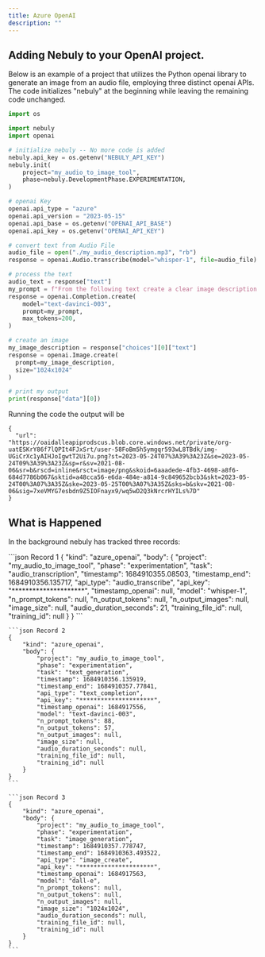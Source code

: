 ```yaml
---
title: Azure OpenAI
description: ""
---
```


## Adding Nebuly to your OpenAI project.
Below is an example of a project that utilizes the Python openai library to generate an image from an audio file, employing three distinct openai APIs. The code initializes "nebuly" at the beginning while leaving the remaining code unchanged.

```python
import os

import nebuly
import openai

# initialize nebuly -- No more code is added
nebuly.api_key = os.getenv("NEBULY_API_KEY")
nebuly.init(
    project="my_audio_to_image_tool",
    phase=nebuly.DevelopmentPhase.EXPERIMENTATION,
)

# openai Key
openai.api_type = "azure"
openai.api_version = "2023-05-15" 
openai.api_base = os.getenv("OPENAI_API_BASE")
openai.api_key = os.getenv("OPENAI_API_KEY")

# convert text from Audio File
audio_file = open("./my_audio_description.mp3", "rb")
response = openai.Audio.transcribe(model="whisper-1", file=audio_file)

# process the text
audio_text = response["text"]
my_prompt = f"From the following text create a clear image description:\n {audio_text}"
response = openai.Completion.create(
    model="text-davinci-003",
    prompt=my_prompt,
    max_tokens=200,
)

# create an image
my_image_description = response["choices"][0]["text"]
response = openai.Image.create(
  prompt=my_image_description,
  size="1024x1024"
)

# print my output
print(response["data"][0])

```

Running the code the output will be
```shell
{
  "url": "https://oaidalleapiprodscus.blob.core.windows.net/private/org-uatESKrY86f7lQPIt4FJxSrt/user-58FoBm5h5ymgqr593wL8TBdk/img-UGiCrXc1yAIHJoIgwtT2Ui7u.png?st=2023-05-24T07%3A39%3A23Z&se=2023-05-24T09%3A39%3A23Z&sp=r&sv=2021-08-06&sr=b&rscd=inline&rsct=image/png&skoid=6aaadede-4fb3-4698-a8f6-684d7786b067&sktid=a48cca56-e6da-484e-a814-9c849652bcb3&skt=2023-05-24T00%3A07%3A35Z&ske=2023-05-25T00%3A07%3A35Z&sks=b&skv=2021-08-06&sig=7xeVMYG7esbdn9Z5IOFnayx9/wq5wD2Q3kNrcrHYILs%7D"
}
```

## What is Happened
In the background nebuly has tracked three records:

<CodeGroup>
    ```json Record 1
    {
        "kind": "azure_openai",
        "body": {
            "project": "my_audio_to_image_tool",
            "phase": "experimentation",
            "task": "audio_transcription",
            "timestamp": 1684910355.08503,
            "timestamp_end": 1684910356.135717,
            "api_type": "audio_transcribe",
            "api_key": "*********************",
            "timestamp_openai": null,
            "model": "whisper-1",
            "n_prompt_tokens": null,
            "n_output_tokens": null,
            "n_output_images": null,
            "image_size": null,
            "audio_duration_seconds": 21,
            "training_file_id": null,
            "training_id": null
        }
    }
    ```

    ```json Record 2
    {
        "kind": "azure_openai",
        "body": {
            "project": "my_audio_to_image_tool",
            "phase": "experimentation",
            "task": "text_generation",
            "timestamp": 1684910356.135919,
            "timestamp_end": 1684910357.77841,
            "api_type": "text_completion",
            "api_key": "*********************",
            "timestamp_openai": 1684917556,
            "model": "text-davinci-003",
            "n_prompt_tokens": 88,
            "n_output_tokens": 57,
            "n_output_images": null,
            "image_size": null,
            "audio_duration_seconds": null,
            "training_file_id": null,
            "training_id": null
        }
    }
    ```

    ```json Record 3
    {
        "kind": "azure_openai",
        "body": {
            "project": "my_audio_to_image_tool",
            "phase": "experimentation",
            "task": "image_generation",
            "timestamp": 1684910357.778747,
            "timestamp_end": 1684910363.493522,
            "api_type": "image_create",
            "api_key": "*********************",
            "timestamp_openai": 1684917563,
            "model": "dall-e",
            "n_prompt_tokens": null,
            "n_output_tokens": null,
            "n_output_images": null,
            "image_size": "1024x1024",
            "audio_duration_seconds": null,
            "training_file_id": null,
            "training_id": null
        }
    }
    ```
</CodeGroup>
